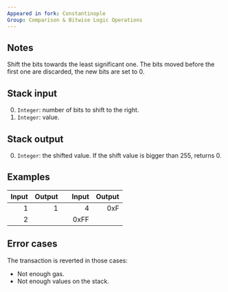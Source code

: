 ```yaml
---
Appeared in fork: Constantinople
Group: Comparison & Bitwise Logic Operations
---
```


## Notes

Shift the bits towards the least significant one. The bits moved before the first one are discarded, the new bits are set to 0.

## Stack input

0. `Integer`: number of bits to shift to the right.
1. `Integer`: value.

## Stack output

0. `Integer`: the shifted value. If the shift value is bigger than 255, returns 0.

## Examples

| Input | Output | | Input | Output |
|------:|-------:|-|------:|-------:|
| 1 | 1 | | 4 | 0xF |
| 2 | | | 0xFF | |

## Error cases

The transaction is reverted in those cases:
- Not enough gas.
- Not enough values on the stack.

